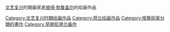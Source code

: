 {{Commons category|Paintings by Pieter Bruegel (I)}}
[[文艺复兴|文艺复兴]]时期画家[[老彼得·勃鲁盖尔|老彼得·勃鲁盖尔]]的绘画作品

[[Category:文艺复兴时期绘画作品|Category:文艺复兴时期绘画作品]]
[[Category:荷兰绘画作品|Category:荷兰绘画作品]]
[[Category:按藝術家分類的畫作|Category:按藝術家分類的畫作]]
[[Category:早期尼德兰画作|Category:早期尼德兰画作]]